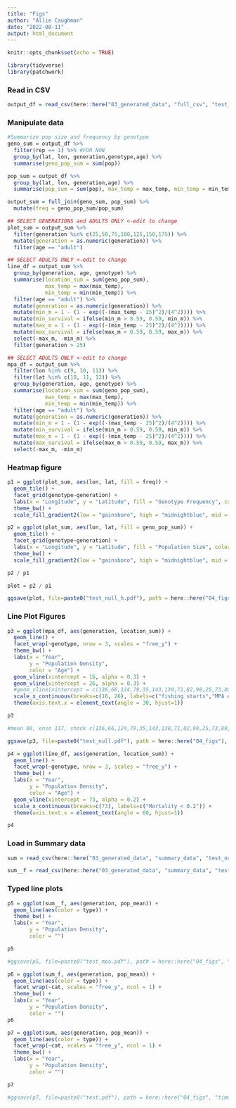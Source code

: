 ```yaml
---
title: "Figs"
author: "Allie Caughman"
date: "2022-08-11"
output: html_document
---
```


```r
knitr::opts_chunk$set(echo = TRUE)

library(tidyverse)
library(patchwork)
```

### Read in CSV

```r
output_df = read_csv(here::here("03_generated_data", "full_csv", "test_null.csv"))
```

### Manipulate data

```r
#Summarize pop size and frequency by genotype
geno_sum = output_df %>% 
  filter(rep == 1) %>% #FOR NOW
  group_by(lat, lon, generation,genotype,age) %>% 
  summarise(geno_pop_sum = sum(pop))

pop_sum = output_df %>% 
  group_by(lat, lon, generation,age) %>% 
  summarise(pop_sum = sum(pop), max_temp = max_temp, min_temp = min_temp)

output_sum = full_join(geno_sum, pop_sum) %>%
  mutate(freq = geno_pop_sum/pop_sum)

## SELECT GENERATIONS and ADULTS ONLY <-edit to change
plot_sum = output_sum %>% 
  filter(generation %in% c(25,50,75,100,125,150,175)) %>% 
  mutate(generation = as.numeric(generation)) %>% 
  filter(age == "adult") 

## SELECT ADULTS ONLY <-edit to change
line_df = output_sum %>% 
  group_by(generation, age, genotype) %>% 
  summarise(location_sum = sum(geno_pop_sum),
            max_temp = max(max_temp),
            min_temp = min(min_temp)) %>% 
  filter(age == "adult") %>% 
  mutate(generation = as.numeric(generation)) %>% 
  mutate(min_m = 1 - (1 - exp((-(max_temp - 25)^2)/(4^2)))) %>% 
  mutate(min_survival = ifelse(min_m > 0.59, 0.59, min_m)) %>% 
  mutate(max_m = 1 - (1 - exp((-(min_temp - 25)^2)/(4^2)))) %>% 
  mutate(max_survival = ifelse(max_m > 0.59, 0.59, max_m)) %>% 
  select(-max_m, -min_m) %>% 
  filter(generation > 25)

## SELECT ADULTS ONLY <-edit to change  
mpa_df = output_sum %>% 
  filter(lon %in% c(9, 10, 11)) %>% 
  filter(lat %in% c(10, 11, 12)) %>% 
  group_by(generation, age, genotype) %>% 
  summarise(location_sum = sum(geno_pop_sum),
            max_temp = max(max_temp),
            min_temp = min(min_temp)) %>% 
  filter(age == "adult") %>% 
  mutate(generation = as.numeric(generation)) %>% 
  mutate(min_m = 1 - (1 - exp((-(max_temp - 25)^2)/(4^2)))) %>% 
  mutate(min_survival = ifelse(min_m > 0.59, 0.59, min_m)) %>% 
  mutate(max_m = 1 - (1 - exp((-(min_temp - 25)^2)/(4^2)))) %>% 
  mutate(max_survival = ifelse(max_m > 0.59, 0.59, max_m)) %>%
  select(-max_m, -min_m)
```

### Heatmap figure

```r
p1 = ggplot(plot_sum, aes(lon, lat, fill = freq)) +
  geom_tile() + 
  facet_grid(genotype~generation) + 
  labs(x = "Longitude", y = "Latitude", fill = "Genotype Frequency", color = "Genotype Frequency") +
  theme_bw() +
  scale_fill_gradient2(low = "gainsboro", high = "midnightblue", mid = "skyblue3", midpoint = 0.5)
```

```r
p2 = ggplot(plot_sum, aes(lon, lat, fill = geno_pop_sum)) +
  geom_tile() + 
  facet_grid(genotype~generation) + 
  labs(x = "Longitude", y = "Latitude", fill = "Population Size", color = "Population Size") +
  theme_bw() +
  scale_fill_gradient2(low = "gainsboro", high = "midnightblue", mid = "skyblue3", midpoint = 25)
```

```r
p2 / p1

plot = p2 / p1

ggsave(plot, file=paste0("test_null_h.pdf"), path = here::here("04_figs"), height = 11, width = 8)
```

### Line Plot Figures

```r
p3 = ggplot(mpa_df, aes(generation, location_sum)) +
  geom_line() +
  facet_wrap(~genotype, nrow = 3, scales = "free_y") +
  theme_bw() +
  labs(x = "Year", 
       y = "Population Density", 
       color = "Age") +
  geom_vline(xintercept = 16, alpha = 0.3) +
  geom_vline(xintercept = 26, alpha = 0.3) +
  #geom_vline(xintercept = c(136,66,124,79,35,143,130,71,82,90,25,73,80,103,51,34,142,40,86,141,97,137,113,144,122,132,149,129), alpha = 0.3, color= "red") +
  scale_x_continuous(breaks=c(16, 26), labels=c("fishing starts","MPA establishment")) +
  theme(axis.text.x = element_text(angle = 30, hjust=1))

p3

#mean 66, enso 117, shock c(136,66,124,79,35,143,130,71,82,90,25,73,80,103,51,34,142,40,86,141,97,137,113,144,122,132,149,129) EDIT WITH FINAL VALUES

ggsave(p3, file=paste0("test_null.pdf"), path = here::here("04_figs"), height = 11, width = 8)
```

```r
p4 = ggplot(line_df, aes(generation, location_sum)) +
  geom_line() +
  facet_wrap(~genotype, nrow = 3, scales = "free_y") +
  theme_bw() +
  labs(x = "Year", 
       y = "Population Density", 
       color = "Age") +
  geom_vline(xintercept = 73, alpha = 0.2) +
  scale_x_continuous(breaks=c(73), labels=c("Mortality < 0.2")) +
  theme(axis.text.x = element_text(angle = 60, hjust=1))

p4
```

### Load in Summary data

```r
sum = read_csv(here::here("03_generated_data", "summary_data", "test_null_sum.csv"))

sum__f = read_csv(here::here("03_generated_data", "summary_data", "test_null_sum_f.csv"))
```

### Typed line plots

```r
p5 = ggplot(sum__f, aes(generation, pop_mean)) +
  geom_line(aes(color = type)) +
  theme_bw() +
  labs(x = "Year", 
       y = "Population Density", 
       color = "")

p5

#ggsave(p5, file=paste0("test_mpa.pdf"), path = here::here("04_figs", "test"), height = 8, width = 8)
```

```r
p6 = ggplot(sum_f, aes(generation, pop_mean)) +
  geom_line(aes(color = type)) +
  facet_wrap(~cat, scales = "free_y", ncol = 1) +
  theme_bw() +
  labs(x = "Year", 
       y = "Population Density", 
       color = "")
p6
```

```r
p7 = ggplot(sum, aes(generation, pop_mean)) +
  geom_line(aes(color = type)) +
  facet_wrap(~cat, scales = "free_y", ncol = 1) +
  theme_bw() +
  labs(x = "Year", 
       y = "Population Density", 
       color = "")

p7

#ggsave(p7, file=paste0("test.pdf"), path = here::here("04_figs", "time"), height = 11, width = 8)
```

